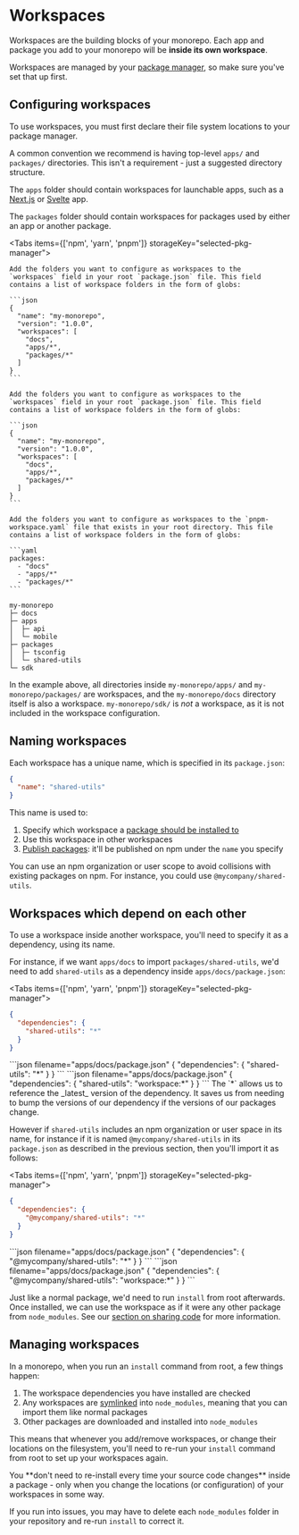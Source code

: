
# Workspaces

Workspaces are the building blocks of your monorepo. Each app and package you add to your monorepo will be **inside its own workspace**.

Workspaces are managed by your [package manager](/repo/docs/handbook/package-installation), so make sure you've set that up first.

## Configuring workspaces

To use workspaces, you must first declare their file system locations to your package manager.

A common convention we recommend is having top-level `apps/` and `packages/` directories. This isn't a requirement - just a suggested directory structure.

The `apps` folder should contain workspaces for launchable apps, such as a [Next.js](https://nextjs.org/) or [Svelte](https://svelte.dev/) app.

The `packages` folder should contain workspaces for packages used by either an app or another package.

<Tabs items={['npm', 'yarn', 'pnpm']} storageKey="selected-pkg-manager">
  <Tab>

    Add the folders you want to configure as workspaces to the `workspaces` field in your root `package.json` file. This field contains a list of workspace folders in the form of globs:

    ```json
    {
      "name": "my-monorepo",
      "version": "1.0.0",
      "workspaces": [
        "docs",
        "apps/*",
        "packages/*"
      ]
    }
    ```

  </Tab>
  <Tab>

    Add the folders you want to configure as workspaces to the `workspaces` field in your root `package.json` file. This field contains a list of workspace folders in the form of globs:

    ```json
    {
      "name": "my-monorepo",
      "version": "1.0.0",
      "workspaces": [
        "docs",
        "apps/*",
        "packages/*"
      ]
    }
    ```

  </Tab>

  <Tab>

    Add the folders you want to configure as workspaces to the `pnpm-workspace.yaml` file that exists in your root directory. This file contains a list of workspace folders in the form of globs:

    ```yaml
    packages:
      - "docs"
      - "apps/*"
      - "packages/*"
    ```

  </Tab>
</Tabs>

```
my-monorepo
├─ docs
├─ apps
│  ├─ api
│  └─ mobile
├─ packages
│  ├─ tsconfig
│  └─ shared-utils
└─ sdk
```

In the example above, all directories inside `my-monorepo/apps/` and `my-monorepo/packages/` are workspaces, and the `my-monorepo/docs` directory itself is also a workspace. `my-monorepo/sdk/` is _not_ a workspace, as it is not included in the workspace configuration.

## Naming workspaces

Each workspace has a unique name, which is specified in its `package.json`:

```json filename="packages/shared-utils/package.json"
{
  "name": "shared-utils"
}
```

This name is used to:

1. Specify which workspace a [package should be installed to](/repo/docs/handbook/package-installation)
1. Use this workspace in other workspaces
1. [Publish packages](/repo/docs/handbook/publishing-packages): it'll be published on npm under the `name` you specify

You can use an npm organization or user scope to avoid collisions with existing packages on npm. For instance, you could use `@mycompany/shared-utils`.

## Workspaces which depend on each other

To use a workspace inside another workspace, you'll need to specify it as a dependency, using its name.

For instance, if we want `apps/docs` to import `packages/shared-utils`, we'd need to add `shared-utils` as a dependency inside `apps/docs/package.json`:

<Tabs items={['npm', 'yarn', 'pnpm']} storageKey="selected-pkg-manager">
  <Tab>

```json filename="apps/docs/package.json"
{
  "dependencies": {
    "shared-utils": "*"
  }
}
```

  </Tab>
  <Tab>
```json filename="apps/docs/package.json"
{
  "dependencies": {
    "shared-utils": "*"
  }
}
```

  </Tab>

  <Tab>
```json filename="apps/docs/package.json"
{
  "dependencies": {
    "shared-utils": "workspace:*"
  }
}
```

  </Tab>
</Tabs>

<Callout type="info">
  The `*` allows us to reference the _latest_ version of the dependency. It
  saves us from needing to bump the versions of our dependency if the versions
  of our packages change.
</Callout>

However if `shared-utils` includes an npm organization or user space in its name, for instance if it is named `@mycompany/shared-utils` in its `package.json` as described in the previous section, then you'll import it as follows:

<Tabs items={['npm', 'yarn', 'pnpm']} storageKey="selected-pkg-manager">
  <Tab>

```json filename="apps/docs/package.json"
{
  "dependencies": {
    "@mycompany/shared-utils": "*"
  }
}
```

  </Tab>
  <Tab>
```json filename="apps/docs/package.json"
{
  "dependencies": {
    "@mycompany/shared-utils": "*"
  }
}
```

  </Tab>

  <Tab>
```json filename="apps/docs/package.json"
{
  "dependencies": {
    "@mycompany/shared-utils": "workspace:*"
  }
}
```

  </Tab>
</Tabs>

Just like a normal package, we'd need to run `install` from root afterwards. Once installed, we can use the workspace as if it were any other package from `node_modules`. See our [section on sharing code](/repo/docs/handbook/sharing-code) for more information.

## Managing workspaces

In a monorepo, when you run an `install` command from root, a few things happen:

1. The workspace dependencies you have installed are checked
1. Any workspaces are [symlinked](https://en.wikipedia.org/wiki/Symbolic_link) into `node_modules`, meaning that you can import them like normal packages
1. Other packages are downloaded and installed into `node_modules`

This means that whenever you add/remove workspaces, or change their locations on the filesystem, you'll need to re-run your `install` command from root to set up your workspaces again.

<Callout>
  You **don't need to re-install every time your source code changes** inside a
  package - only when you change the locations (or configuration) of your
  workspaces in some way.
</Callout>

If you run into issues, you may have to delete each `node_modules` folder in your repository and re-run `install` to correct it.
